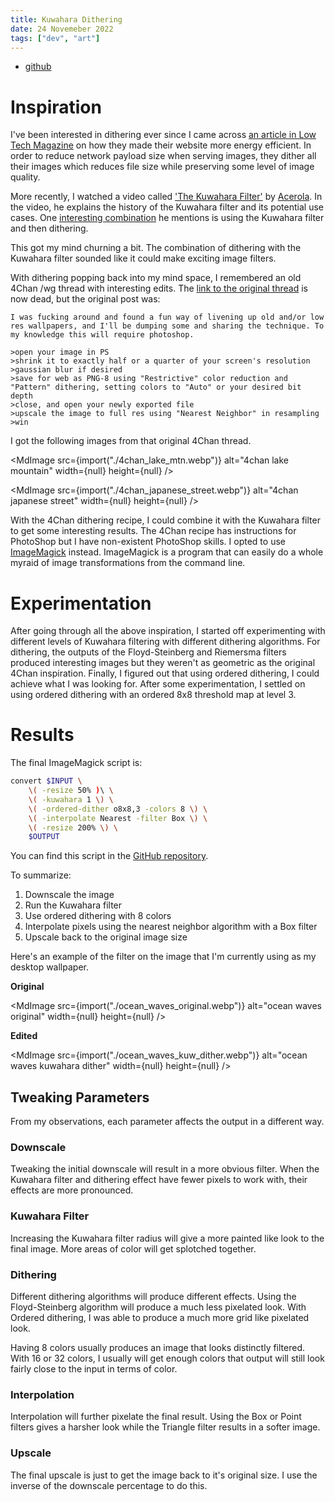 ```yaml
---
title: Kuwahara Dithering
date: 24 Novemeber 2022
tags: ["dev", "art"]
---
```



- [github](https://github.com/ec965/kuw_dither)

# Inspiration

I've been interested in dithering ever since I came across
[an article in Low Tech Magazine](https://solar.lowtechmagazine.com/2018/09/how-to-build-a-lowtech-website.html)
on how they made their website more energy efficient.
In order to reduce network payload size when serving images, they dither all their images
which reduces file size while preserving some level of image quality.

More recently, I watched a video called ['The Kuwahara Filter'](https://youtu.be/LDhN-JK3U9g?list=LL)
by [Acerola](https://www.youtube.com/@Acerola_t).
In the video, he explains the history of the Kuwahara filter and its potential use cases.
One [interesting combination](https://youtu.be/LDhN-JK3U9g?list=LL&t=843)
he mentions is using the Kuwahara filter and then dithering.

This got my mind churning a bit.
The combination of dithering with the Kuwahara filter sounded like it could make exciting image filters.

With dithering popping back into my mind space, I remembered an old 4Chan /wg
thread with interesting edits.
The [link to the original thread](https://boards.4chan.org/wg/thread/7743043)
is now dead, but the original post was:

```
I was fucking around and found a fun way of livening up old and/or low res wallpapers, and I'll be dumping some and sharing the technique. To my knowledge this will require photoshop.

>open your image in PS
>shrink it to exactly half or a quarter of your screen's resolution
>gaussian blur if desired
>save for web as PNG-8 using "Restrictive" color reduction and "Pattern" dithering, setting colors to "Auto" or your desired bit depth
>close, and open your newly exported file
>upscale the image to full res using "Nearest Neighbor" in resampling
>win
```

I got the following images from that original 4Chan thread.

<MdImage
  src={import("./4chan_lake_mtn.webp")}
  alt="4chan lake mountain"
  width={null}
  height={null}
/>

<MdImage
  src={import("./4chan_japanese_street.webp")}
  alt="4chan japanese street"
  width={null}
  height={null}
/>

With the 4Chan dithering recipe, I could combine it with the Kuwahara filter to get some interesting results.
The 4Chan recipe has instructions for PhotoShop but I have non-existent PhotoShop skills.
I opted to use [ImageMagick](https://imagemagick.org/) instead.
ImageMagick is a program that can easily do a whole myraid of image transformations
from the command line.

# Experimentation

After going through all the above inspiration, I started off experimenting
with different levels of Kuwahara filtering with different dithering algorithms.
For dithering, the outputs of the Floyd-Steinberg and Riemersma filters produced interesting images
but they weren't as geometric as the original 4Chan inspiration.
Finally, I figured out that using ordered dithering, I could achieve what I was looking for.
After some experimentation, I settled on using ordered dithering with an ordered 8x8 threshold map at level 3.

# Results

The final ImageMagick script is:

```bash
convert $INPUT \
    \( -resize 50% )\ \
    \( -kuwahara 1 \) \
    \( -ordered-dither o8x8,3 -colors 8 \) \
    \( -interpolate Nearest -filter Box \) \
    \( -resize 200% \) \
    $OUTPUT
```

You can find this script in the [GitHub repository](https://github.com/ec965/kuw_dither).

To summarize:

1. Downscale the image
2. Run the Kuwahara filter
3. Use ordered dithering with 8 colors
4. Interpolate pixels using the nearest neighbor algorithm with a Box filter
5. Upscale back to the original image size

Here's an example of the filter on the image that I'm currently using as my desktop wallpaper.

**Original**

<MdImage
  src={import("./ocean_waves_original.webp")}
  alt="ocean waves original"
  width={null}
  height={null}
/>

**Edited**

<MdImage
  src={import("./ocean_waves_kuw_dither.webp")}
  alt="ocean waves kuwahara dither"
  width={null}
  height={null}
/>

## Tweaking Parameters

From my observations, each parameter affects the output in a different way.

### Downscale

Tweaking the initial downscale will result in a more obvious filter.
When the Kuwahara filter and dithering effect have fewer pixels to work with,
their effects are more pronounced.

### Kuwahara Filter

Increasing the Kuwahara filter radius will give a more painted like look to the final image.
More areas of color will get splotched together.

### Dithering

Different dithering algorithms will produce different effects.
Using the Floyd-Steinberg algorithm will produce a much less pixelated look.
With Ordered dithering, I was able to produce a much more grid like pixelated look.

Having 8 colors usually produces an image that looks distinctly filtered.
With 16 or 32 colors, I usually will get enough colors that output will still look
fairly close to the input in terms of color.

### Interpolation

Interpolation will further pixelate the final result.
Using the Box or Point filters gives a harsher look while the Triangle filter results in a softer image.

### Upscale

The final upscale is just to get the image back to it's original size.
I use the inverse of the downscale percentage to do this.
